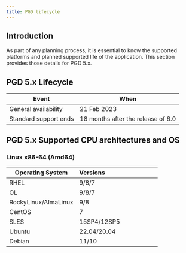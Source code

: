 ```yaml
---
title: PGD lifecycle
---
```


## Introduction

As part of any planning process, it is essential to know the supported platforms and planned supported life of the application. This section provides those details for PGD 5.x.

## PGD 5.x Lifecycle

| Event | When |
| --- | --- |
| General availability | 21 Feb 2023 |
| Standard support ends | 18 months after the release of 6.0 |


## PGD 5.x Supported CPU architectures and OS

### Linux x86-64 (Amd64)

| Operating System | Versions&nbsp;&nbsp;&nbsp;&nbsp;&nbsp;&nbsp;&nbsp;&nbsp;&nbsp;&nbsp;&nbsp;&nbsp;&nbsp;&nbsp;&nbsp;&nbsp;&nbsp;&nbsp;&nbsp;&nbsp;&nbsp;&nbsp;&nbsp;&nbsp;&nbsp;&nbsp;&nbsp;&nbsp;&nbsp;&nbsp;&nbsp;  |
| ---------------- | -------- |
| RHEL | 9/8/7 |
| OL | 9/8/7 |
| RockyLinux/AlmaLinux | 9/8 |
| CentOS | 7 |
| SLES | 15SP4/12SP5 |
| Ubuntu | 22.04/20.04 |
| Debian | 11/10 |

